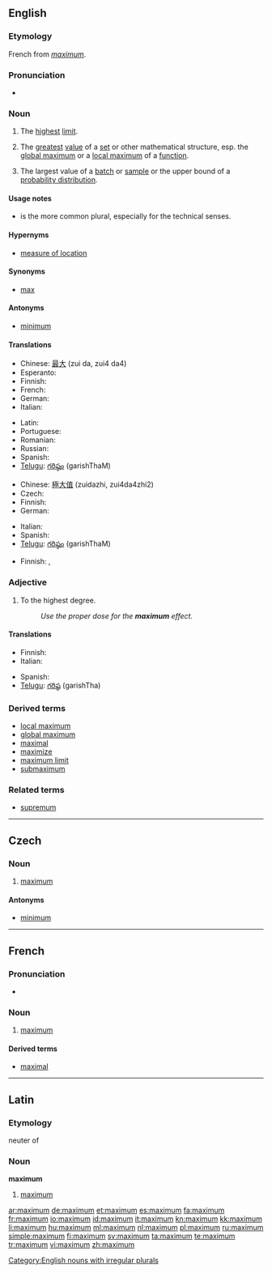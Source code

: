 {{wikipedia}}
{{also|Maximum}}
==English==

===Etymology===
French from {{etyl|la}} ''[[#Latin|maximum]]''.

===Pronunciation===
* {{audio|en-uk-maximum.ogg|Audio (UK)}}

===Noun===
{{en-noun|maxima|pl2=maximums}}

# The [[high|highest]] [[limit]].
# {{mathematics}} The [[great]]est [[value]] of a [[set]] or other mathematical structure, esp. the [[global maximum]] or a [[local maximum]] of a [[function]].
# {{statistics}} The largest value of a [[batch]] or [[sample]] or the upper bound of a [[probability distribution]].

====Usage notes====
* {{term|maxima|Maxima}} is the more common plural, especially for the technical senses.

====Hypernyms====
* {{sense|statistics}} [[measure of location]]

====Synonyms====
* [[max]]

====Antonyms====
* [[minimum]]

====Translations====
{{trans-top|highest limit}}
* Chinese: [[最]][[大]] (zui da, zui4 da4)
* Esperanto: {{t-|eo|maksimumo|xs=Esperanto}}
* Finnish: {{t+|fi|maksimi}}
* French: {{t+|fr|maximum|m}}
* German: {{t+|de|Maximum|n}}
* Italian: {{t+|it|massimo|m}}
{{trans-mid}}
* Latin: {{t-|la|maximum}}
* Portuguese: {{t+|pt|máximo|m}}
* Romanian: {{t-|ro|maximum}}
* Russian: {{t+|ru|максимум|m|tr=máksimum}}
* Spanish: {{t+|es|máximo}}
* [[Telugu]]: [[గరిష్ఠం]] (garishThaM)
{{trans-bottom}}

{{trans-top|math: greatest value}}
* Chinese: [[極]][[大]][[值]] (zuidazhi, zui4da4zhi2)
* Czech: {{t-|cs|maximum|n}}
* Finnish: {{t+|fi|maksimi}}
* German: {{t+|de|Maximum|n}}
{{trans-mid}}
* Italian: {{t+|it|massimo|m}}
* Spanish: {{t+|es|máximo}}
* [[Telugu]]: [[గరిష్ఠం]] (garishThaM)
{{trans-bottom}}

{{trans-top|statistics: largest value of a batch}}
* Finnish: {{t|fi|maksimiarvo}}, {{t-|fi|suurin}} {{t+|fi|arvo}}
{{trans-mid}}
{{trans-bottom}}

===Adjective===
{{en-adj|-}}

# To the highest degree.
#: ''Use the proper dose for the '''maximum''' effect.''

====Translations====
{{trans-top|highest degree}}
* Finnish: {{t+|fi|maksimi|alt=maksimi-}}
* Italian: {{t+|it|massimo|m}}
{{trans-mid}}
* Spanish: {{t+|es|máximo}}
* [[Telugu]]: [[గరిష్ఠ]] (garishTha)
{{trans-bottom}}

===Derived terms===
* [[local maximum]]
* [[global maximum]]
* [[maximal]]
* [[maximize]]
* [[maximum limit]]
* [[submaximum]]

===Related terms===
* [[supremum]]

[[Category:English nouns with irregular plurals]]

----

==Czech==

===Noun===
{{cs-noun|g=n}}

# [[#English|maximum]]

====Antonyms====
* [[minimum]]

----

==French==

===Pronunciation===
* {{audio|Fr-maximum.ogg|Audio}}

===Noun===
{{fr-noun|m}}

# [[#English|maximum]]

====Derived terms====
* [[maximal#French|maximal]]

----

==Latin==
{{attention|la}}

===Etymology===
neuter of {{term|maximus|lang=la}}

===Noun===
'''maximum'''
# [[#Noun|maximum]]

[[ar:maximum]]
[[de:maximum]]
[[et:maximum]]
[[es:maximum]]
[[fa:maximum]]
[[fr:maximum]]
[[io:maximum]]
[[id:maximum]]
[[it:maximum]]
[[kn:maximum]]
[[kk:maximum]]
[[li:maximum]]
[[hu:maximum]]
[[ml:maximum]]
[[nl:maximum]]
[[pl:maximum]]
[[ru:maximum]]
[[simple:maximum]]
[[fi:maximum]]
[[sv:maximum]]
[[ta:maximum]]
[[te:maximum]]
[[tr:maximum]]
[[vi:maximum]]
[[zh:maximum]]